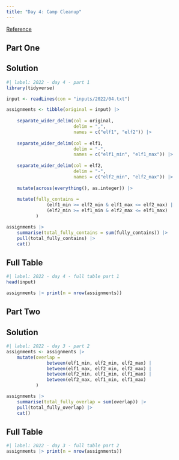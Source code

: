 ```yaml
---
title: "Day 4: Camp Cleanup"
---
```


[Reference](https://adventofcode.com/2022/day/4)

## Part One

::: {.panel-tabset}

## Solution

```r
#| label: 2022 - day 4 - part 1
library(tidyverse)

input <- readLines(con = "inputs/2022/04.txt")

assignments <- tibble(original = input) |> 
    
    separate_wider_delim(col = original,
                         delim = ",",
                         names = c("elf1", "elf2")) |> 
    
    separate_wider_delim(col = elf1,
                         delim = "-",
                         names = c("elf1_min", "elf1_max")) |> 
    
    separate_wider_delim(col = elf2,
                         delim = "-",
                         names = c("elf2_min", "elf2_max")) |> 
    
    mutate(across(everything(), as.integer)) |> 
    
    mutate(fully_contains =
               (elf1_min >= elf2_min & elf1_max <= elf2_max) |
               (elf2_min >= elf1_min & elf2_max <= elf1_max)
           )

assignments |> 
    summarise(total_fully_contains = sum(fully_contains)) |> 
    pull(total_fully_contains) |> 
    cat()
```

## Full Table

```r
#| label: 2022 - day 4 - full table part 1
head(input)

assignments |> print(n = nrow(assignments))
```

:::

## Part Two

::: {.panel-tabset}

## Solution

```r
#| label: 2022 - day 3 - part 2
assignments <- assignments |> 
    mutate(overlap =
               between(elf1_min, elf2_min, elf2_max) |
               between(elf1_max, elf2_min, elf2_max) |
               between(elf2_min, elf1_min, elf1_max) |
               between(elf2_max, elf1_min, elf1_max)
           )

assignments |> 
    summarise(total_fully_overlap = sum(overlap)) |> 
    pull(total_fully_overlap) |> 
    cat()
```

## Full Table

```r
#| label: 2022 - day 3 - full table part 2
assignments |> print(n = nrow(assignments))
```

:::
